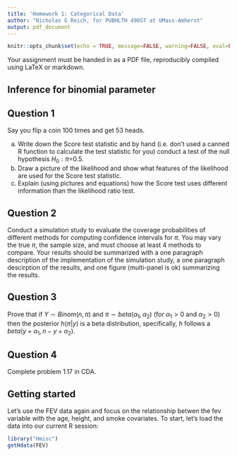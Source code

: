 ```yaml
---
title: 'Homework 1: Categorical Data'
author: "Nicholas G Reich, for PUBHLTH 490ST at UMass-Amherst"
output: pdf_document
---
```


```r
knitr::opts_chunk$set(echo = TRUE, message=FALSE, warning=FALSE, eval=FALSE)
```

Your assignment must be handed in as a PDF file, reproducibly compiled using LaTeX or markdown.

## Inference for binomial parameter

## Question 1
Say you flip a coin 100 times and get 53 heads. 

a. Write down the Score test statistic and by hand (i.e. don't used a canned R function to calculate the test statistic for you) conduct a test of the null hypothesis $H_0: \pi$=0.5. 
b. Draw a picture of the likelihood and show what features of the likelihood are used for the Score test statistic. 
c. Explain (using pictures and equations)  how the Score test uses different information than the likelihood ratio test.

## Question 2
Conduct a simulation study to evaluate the coverage probabilities of different methods for computing confidence intervals for $\pi$. You may vary the true $\pi$, the sample size, and must choose at least 4 methods to compare. Your results should be summarized with a one paragraph description of the implementation of the simulation study, a one paragraph descirption of the results, and one figure (multi-panel is ok) summarizing the results.

## Question 3
Prove that if $Y\sim Binom(n, \pi)$ and $\pi\sim beta(\alpha_1, \alpha_2)$ (for $\alpha_1>0$ and $\alpha_2>0$) then the posterior $h(\pi|y)$ is a beta distribution, specifically, $h$ follows a $beta(y + \alpha_1 , n - y + \alpha_2)$.

## Question 4
Complete problem 1.17 in CDA.

## Getting started
Let's use the FEV data again and focus on the relationship betwen the fev variable with the age, height, and smoke covariates. To start, let's load the data into our current R session:
```r
library("Hmisc")
getHdata(FEV)
```

